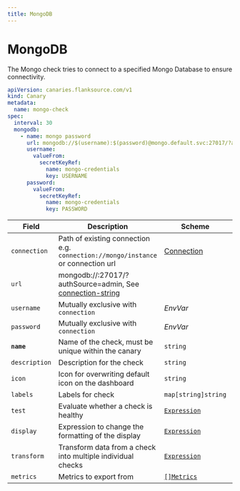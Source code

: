 ```yaml
---
title: MongoDB
---
```


# <Icon name="mongo" /> MongoDB

The Mongo check tries to connect to a specified Mongo Database to ensure connectivity.

```yaml
apiVersion: canaries.flanksource.com/v1
kind: Canary
metadata:
  name: mongo-check
spec:
  interval: 30
  mongodb:
    - name: mongo password
      url: mongodb://$(username):$(password)@mongo.default.svc:27017/?authSource=admin
      username:
        valueFrom:
          secretKeyRef:
            name: mongo-credentials
            key: USERNAME
      password:
        valueFrom:
          secretKeyRef:
            name: mongo-credentials
            key: PASSWORD

```

| Field | Description | Scheme | Required |
| ----- | ----------- | ------ | -------- |
| `connection` | Path of existing connection e.g. `connection://mongo/instance` or connection url <br /> <Commercial /> | [Connection](../../concepts/connections) | |
| `url` | mongodb://:27017/?authSource=admin, See [connection-string](https://docs.mongodb.com/manual/reference/connection-string/) |  | |
| `username` | Mutually exclusive with `connection` | <CommonLink to="authentication" anchor="envvar">*EnvVar*</CommonLink> | |
| `password` | Mutually exclusive with `connection` | <CommonLink to="authentication" anchor="envvar">*EnvVar*</CommonLink> | |
| **`name`**    | Name of the check, must be unique within the canary         | `string`                                     | Yes      |
| `description` | Description for the check                                   | `string`                                     |          |
| `icon`        | Icon for overwriting default icon on the dashboard          | `string`                                     |          |
| `labels`      | Labels for check                                            | `map[string]string`                          |          |
| `test`        | Evaluate whether a check is healthy                         | [`Expression`](../concepts/health-evaluation)  |          |
| `display`     | Expression to change the formatting of the display          | [`Expression`](../concepts/display-formatting) |          |
| `transform`   | Transform data from a check into multiple individual checks | [`Expression`](../concepts/transforms)          |          |
| `metrics`     | Metrics to export from                                      | [`[]Metrics`](../concepts/metrics-exporter)    |          |
